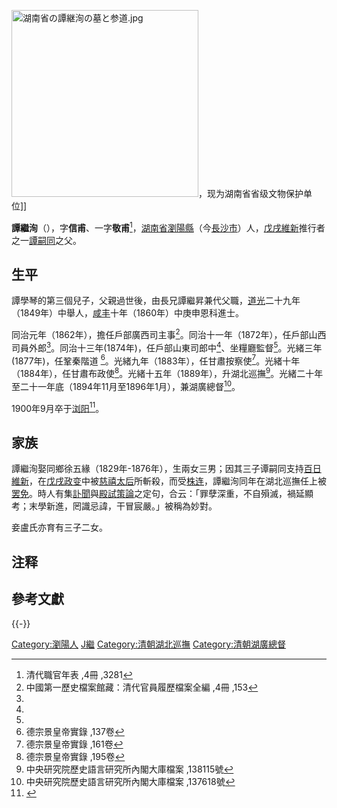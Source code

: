 [[File:湖南省の譚継洵の墓と参道.jpg|299x299px]]，现为湖南省省级文物保护单位]]

'''譚繼洵'''（{{bd|1823年||1900年|catIdx=T譚}}），字'''信甫'''、一字'''敬甫'''<ref>清代職官年表 ,4冊 ,3281</ref>，[[湖南省|湖南省]][[瀏陽縣|瀏陽縣]]（今[[長沙市|長沙市]]）人，[[戊戌維新|戊戌維新]]推行者之一[[譚嗣同|譚嗣同]]之父。

== 生平 ==
譚學琴的第三個兒子，父親過世後，由長兄譚繼昇兼代父職，[[道光|道光]]二十九年（1849年）中舉人，[[咸丰_(年号)|咸丰]]十年（1860年）中庚申恩科進士{{efn|資料多作“咸豐九年己未科進士”，據題名碑改。}}。

同治元年（1862年），擔任戶部廣西司主事<ref name="#1">中國第一歷史檔案館藏：清代官員履歷檔案全編 ,4冊 ,153</ref>。同治十一年（1872年），任戶部山西司員外郎<ref name="#1"/>。同治十三年(1874年)，任戶部山東司郎中<ref name="#1"/>、坐糧廳監督<ref name="#1"/>。光緒三年(1877年)，任鞏秦階道	<ref>德宗景皇帝實錄 ,137卷</ref>。光緒九年（1883年），任甘肅按察使<ref>德宗景皇帝實錄 ,161卷</ref>。光緒十年（1884年），任甘肅布政使<ref>德宗景皇帝實錄 ,195卷</ref>。光緒十五年（1889年），升湖北巡撫<ref>中央研究院歷史語言研究所內閣大庫檔案 ,138115號</ref>。光緒二十年至二十一年底（1894年11月至1896年1月），兼湖廣總督<ref>中央研究院歷史語言研究所內閣大庫檔案 ,137618號</ref>。

1900年9月卒于[[浏阳|浏阳]]<ref>{{Cite web |url=http://www.hn.xinhuanet.com/gov/2007-09/11/content_11114190.htm |title=谭继洵墓实施整体维修保护 |access-date=2009-08-28 |archive-date=2011-05-01 |archive-url=https://web.archive.org/web/20110501114148/http://www.hn.xinhuanet.com/gov/2007-09/11/content_11114190.htm |dead-url=no }}</ref>。

== 家族 ==
譚繼洵娶同鄉徐五緣（1829年-1876年），生兩女三男；因其三子谭嗣同支持[[百日維新|百日維新]]，在[[戊戌政变|戊戌政变]]中被[[慈禧太后|慈禧太后]]所斬殺，而受[[株连|株连]]，譚繼洵同年在湖北巡撫任上被[[罢免|罢免]]。時人有集[[訃聞|訃聞]]與[[殿試|殿試]][[策論|策論]]之定句，合云：「罪孽深重，不自殞滅，禍延顯考；末學新進，罔識忌諱，干冒宸嚴。」被稱為妙對。

妾盧氏亦育有三子二女。

== 注释 ==
{{notelist|iger=}}

== 參考文獻 ==
{{Reflist}}

{{-}}
{{start box}}
{{s-off}}
{{s-before|[[张之洞|张之洞]]}}
{{s-title|[[湖廣總督|湖廣總督]]|1894年11月 - 1896年1月}}
{{s-after|[[张之洞|张之洞]]}}
{{end box}}

{{咸豐十年庚申恩科殿試金榜}}

{{Authority control}}

{{DEFAULTSORT:Tan譚}}
[[Category:瀏陽人|Category:瀏陽人]]
[[Category:谭姓|J繼]]
[[Category:清朝湖北巡撫|Category:清朝湖北巡撫]]
[[Category:清朝湖廣總督|Category:清朝湖廣總督]]